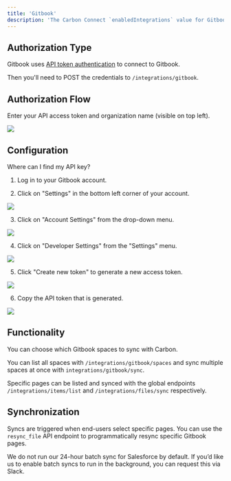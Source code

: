 ```yaml
---
title: 'Gitbook'
description: 'The Carbon Connect `enabledIntegrations` value for Gitbook is `GITBOOK`.'
---
```


## Authorization Type

Gitbook uses [API token authentication](`https://developer.gitbook.com/gitbook-api/authentication`) to connect to Gitbook. 

Then you'll need to POST the credentials to `/integrations/gitbook`.

## Authorization Flow 

Enter your API access token and organization name (visible on top left).

![](https://imagedelivery.net/_sHUUMiZokZ59YDFOZEZTw/37b3ccfa-c028-4289-7af8-a98a50516d00/public)

## Configuration 

Where can I find my API key?
1. Log in to your Gitbook account.

2. Click on "Settings" in the bottom left corner of your account.

![](https://imagedelivery.net/_sHUUMiZokZ59YDFOZEZTw/481b9b17-8115-4c9d-7c88-953357c62000/public)

3. Click on "Account Settings" from the drop-down menu.

![](https://imagedelivery.net/_sHUUMiZokZ59YDFOZEZTw/bfd3ce51-afa0-4d93-6516-6e49c1cb7b00/public)

4. Click on "Developer Settings" from the "Settings" menu.

![](https://imagedelivery.net/_sHUUMiZokZ59YDFOZEZTw/7747cba4-88ac-4fee-5b35-67f3bb407b00/public)

5. Click "Create new token" to generate a new access token.

![](https://imagedelivery.net/_sHUUMiZokZ59YDFOZEZTw/31bdd80b-2b8f-4429-12c1-1f1a62426900/public)

6. Copy the API token that is generated.

![](https://imagedelivery.net/_sHUUMiZokZ59YDFOZEZTw/03aaaa7c-a4ac-4f1d-5192-5197e9a2d100/public)


## Functionality

You can choose which Gitbook spaces to sync with Carbon. 

You can list all spaces with `/integrations/gitbook/spaces` and sync multiple spaces at once with `integrations/gitbook/sync`.

Specific pages can be listed and synced with the global endpoints `/integrations/items/list` and `/integrations/files/sync` respectively.

## Synchronization
Syncs are triggered when end-users select specific pages. You can use the `resync_file` API endpoint to programmatically resync specific Gitbook pages.

We do not run our 24-hour batch sync for Salesforce by default. If you’d like us to enable batch syncs to run in the background, you can request this via Slack.